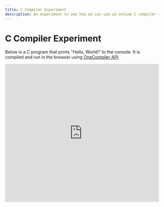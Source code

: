 ```yaml
---
title: C Compiler Experiment
description: An experiment to see how we can use an online C compiler to run C code in a browser.
---
```


# C Compiler Experiment

Below is a C program that prints "Hello, World!" to the console. It is compiled and run in the browser using [OneCompiler API](https://onecompiler.com/apis/embed-editor).

<iframe
  frameBorder="0"
  height="450px"
  src="https://onecompiler.com/embed/c?availableLanguages=false&hideLanguageSelection=true&hideNew=true&hideNewFileOption=true&hideTitle=true&theme=dark"
  width="100%"
  className="mt-8"
></iframe>

